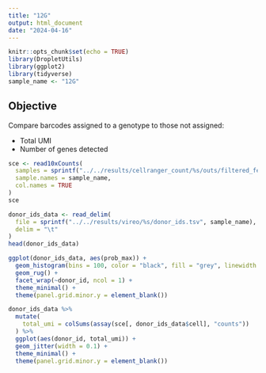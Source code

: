 ```yaml
---
title: "12G"
output: html_document
date: "2024-04-16"
---
```


```r
knitr::opts_chunk$set(echo = TRUE)
library(DropletUtils)
library(ggplot2)
library(tidyverse)
sample_name <- "12G"
```

## Objective

Compare barcodes assigned to a genotype to those not assigned:

* Total UMI
* Number of genes detected

```r
sce <- read10xCounts(
  samples = sprintf("../../results/cellranger_count/%s/outs/filtered_feature_bc_matrix.h5", sample_name),
  sample.names = sample_name,
  col.names = TRUE
)
sce
```

```r
donor_ids_data <- read_delim(
  file = sprintf("../../results/vireo/%s/donor_ids.tsv", sample_name),
  delim = "\t"
)
head(donor_ids_data)
```

```r
ggplot(donor_ids_data, aes(prob_max)) +
  geom_histogram(bins = 100, color = "black", fill = "grey", linewidth = 0.1) +
  geom_rug() +
  facet_wrap(~donor_id, ncol = 1) +
  theme_minimal() +
  theme(panel.grid.minor.y = element_blank())
```


```r
donor_ids_data %>% 
  mutate(
    total_umi = colSums(assay(sce[, donor_ids_data$cell], "counts"))
  ) %>% 
  ggplot(aes(donor_id, total_umi)) +
  geom_jitter(width = 0.1) +
  theme_minimal() +
  theme(panel.grid.minor.y = element_blank())
```

